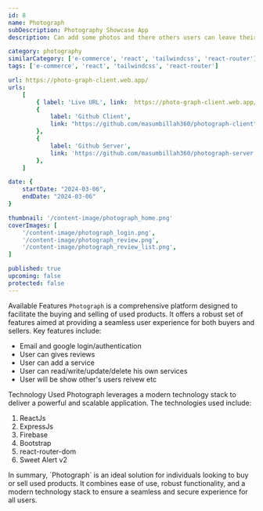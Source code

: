 ```yaml
---
id: 8
name: Photograph
subDescription: Photography Showcase App
description: Can add some photos and there others users can leave their feedback. It's aslo has firebase authentication system, Login, Users Create by category for users verification. Users can manage his own data like his post, review etc.

category: photography
similarCategory: ['e-commerce', 'react', 'tailwindcss', 'react-router']
tags: ['e-commerce', 'react', 'tailwindcss', 'react-router']

url: https://photo-graph-client.web.app/
urls:
    [
        { label: 'Live URL', link:  https://photo-graph-client.web.app/ },
        {
            label: 'Github Client',
            link: "https://github.com/masumbillah360/photograph-client",
        },
        {
            label: 'Github Server',
            link: 'https://github.com/masumbillah360/photograph-server',
        },
    ]

date: {
    startDate: "2024-03-06",
    endDate: "2024-03-06"
}

thumbnail: '/content-image/photograph_home.png'
coverImages: [
    '/content-image/photograph_login.png',
    '/content-image/photograph_review.png',
    '/content-image/photograph_review_list.png',
]

published: true
upcoming: false
protected: false
---
```


<Heading typo="h2">Available Features</Heading>
<Paragraph>
    `Photograph` is a comprehensive platform designed to facilitate the buying
    and selling of used products. It offers a robust set of features aimed at
    providing a seamless user experience for both buyers and sellers. Key
    features include:
</Paragraph>
<ul>
    <li>Email and google login/authentication</li>
    <li>User can gives reviews</li>
    <li>User can add a service</li>
    <li>User can read/write/update/delete his own services</li>
    <li>User will be show other's users reivew etc</li>
</ul>


<Heading typo="h2">Technology Used</Heading>
<Paragraph>
    Photograph leverages a modern technology stack to deliver a powerful and
    scalable application. The technologies used include:
</Paragraph>
<ol>
    <li>ReactJs</li>
    <li>ExpressJs</li>
    <li>Firebase</li>
    <li>Bootstrap</li>
    <li>react-router-dom</li>
    <li>Sweet Alert v2</li>
</ol>

<Paragraph>
    In summary, `Photograph` is an ideal solution for individuals looking to buy
    or sell used products. It combines ease of use, robust functionality, and a
    modern technology stack to ensure a seamless and secure experience for all
    users.
</Paragraph>
